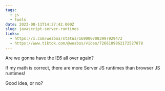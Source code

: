 ```yaml
---
tags:
  - js
  - tools
date: 2023-08-11T14:27:42.000Z
slug: javascript-server-runtimes
links:
  - https://x.com/wesbos/status/1690007083997929472
  - https://www.tiktok.com/@wesbos/video/7266109862172527878
---
```


Are we gonna have the IE6 all over again?

If my math is correct, there are more Server JS runtimes than browser JS runtimes!

Good idea, or no?
